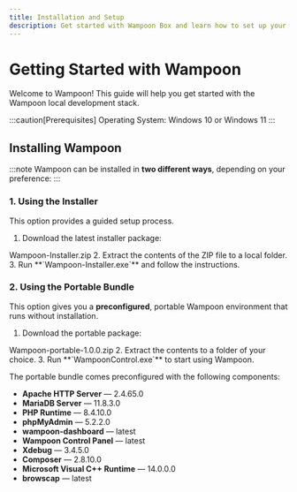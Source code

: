 ```yaml
---
title: Installation and Setup
description: Get started with Wampoon Box and learn how to set up your development environment.
---
```




# Getting Started with Wampoon

Welcome to Wampoon! This guide will help you get started with the Wampoon local development stack.

:::caution[Prerequisites]
Operating System: Windows 10 or Windows 11
:::

## Installing Wampoon

:::note
Wampoon can be installed in **two different ways**, depending on your preference:
:::

### 1. Using the Installer

This option provides a guided setup process.

1. Download the latest installer package:
<LinkButton  href="https://github.com/wampoon-box/wampoon-installer/releases/latest/download/Wampoon-Installer.zip" variant="primary"  icon="external" iconPlacement="end">
  Wampoon-Installer.zip
</LinkButton>
2. Extract the contents of the ZIP file to a local folder.
3. Run **`Wampoon-Installer.exe`** and follow the instructions.

### 2. Using the Portable Bundle

This option gives you a **preconfigured**, portable Wampoon environment that runs without installation.

1. Download the portable package:
<LinkButton  href="https://github.com/wampoon-box/wampoon-installer/releases/latest/download/Wampoon-portable-1.0.0.zip" variant="primary"  icon="external" iconPlacement="end">
  Wampoon-portable-1.0.0.zip
</LinkButton>   
2. Extract the contents to a folder of your choice.
3. Run **`WampoonControl.exe`** to start using Wampoon.

The portable bundle comes preconfigured with the following components:

* **Apache HTTP Server** — 2.4.65.0
* **MariaDB Server** — 11.8.3.0
* **PHP Runtime** — 8.4.10.0
* **phpMyAdmin** — 5.2.2.0
* **wampoon-dashboard** — latest
* **Wampoon Control Panel** — latest
* **Xdebug** — 3.4.5.0
* **Composer** — 2.8.10.0
* **Microsoft Visual C++ Runtime** — 14.0.0.0
* **browscap** — latest
